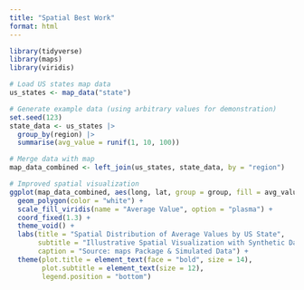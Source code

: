 ```yaml
---
title: "Spatial Best Work"
format: html
---
```


```r
library(tidyverse)
library(maps)
library(viridis)

# Load US states map data
us_states <- map_data("state")

# Generate example data (using arbitrary values for demonstration)
set.seed(123)
state_data <- us_states |> 
  group_by(region) |> 
  summarise(avg_value = runif(1, 10, 100))

# Merge data with map
map_data_combined <- left_join(us_states, state_data, by = "region")

# Improved spatial visualization
ggplot(map_data_combined, aes(long, lat, group = group, fill = avg_value)) +
  geom_polygon(color = "white") +
  scale_fill_viridis(name = "Average Value", option = "plasma") +
  coord_fixed(1.3) +
  theme_void() +
  labs(title = "Spatial Distribution of Average Values by US State",
       subtitle = "Illustrative Spatial Visualization with Synthetic Data",
       caption = "Source: maps Package & Simulated Data") +
  theme(plot.title = element_text(face = "bold", size = 14),
        plot.subtitle = element_text(size = 12),
        legend.position = "bottom")
```
